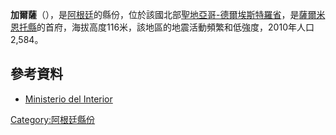 '''加爾薩'''（{{lang-es|Garza}}），是[[阿根廷|阿根廷]]的縣份，位於該國北部[[聖地亞哥-德爾埃斯特羅省|聖地亞哥-德爾埃斯特羅省]]，是[[薩爾米恩托縣_(聖地亞哥-德爾埃斯特羅省)|薩爾米恩托縣]]的首府，海拔高度116米，該地區的地震活動頻繁和低強度，2010年人口2,584。

==參考資料==
*[http://www.mininterior.gov.ar/ Ministerio del Interior]{{Wayback|url=http://www.mininterior.gov.ar/ |date=20140610230411 }} {{es icon}}

{{coord|28|09|S|63|32|W|display=title|region:AR_type:city_source:GNS-enwiki}}

{{Argentina-geo-stub}}
[[Category:阿根廷縣份|Category:阿根廷縣份]]